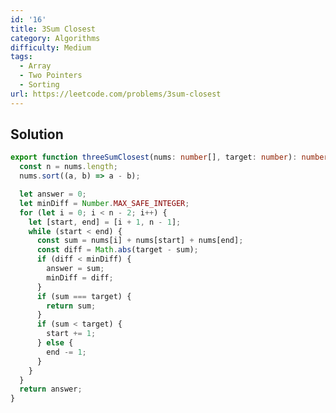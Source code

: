 ```yaml
---
id: '16'
title: 3Sum Closest
category: Algorithms
difficulty: Medium
tags:
  - Array
  - Two Pointers
  - Sorting
url: https://leetcode.com/problems/3sum-closest
---
```


## Solution

```typescript filename="solution.ts" copy
export function threeSumClosest(nums: number[], target: number): number {
  const n = nums.length;
  nums.sort((a, b) => a - b);

  let answer = 0;
  let minDiff = Number.MAX_SAFE_INTEGER;
  for (let i = 0; i < n - 2; i++) {
    let [start, end] = [i + 1, n - 1];
    while (start < end) {
      const sum = nums[i] + nums[start] + nums[end];
      const diff = Math.abs(target - sum);
      if (diff < minDiff) {
        answer = sum;
        minDiff = diff;
      }
      if (sum === target) {
        return sum;
      }
      if (sum < target) {
        start += 1;
      } else {
        end -= 1;
      }
    }
  }
  return answer;
}
```
